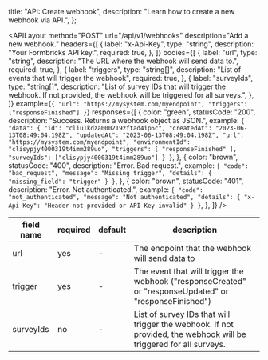 
  title: "API: Create webhook",
  description: "Learn how to create a new webhook via API.",
};

<APILayout
  method="POST"
  url="/api/v1/webhooks"
  description="Add a new webhook."
  headers={[
    {
      label: "x-Api-Key",
      type: "string",
      description: "Your Formbricks API key.",
      required: true,
    },
  ]}
  bodies={[
    {
      label: "url",
      type: "string",
      description: "The URL where the webhook will send data to.",
      required: true,
    },
    {
      label: "triggers",
      type: "string[]",
      description: "List of events that will trigger the webhook",
      required: true,
    },
    {
      label: "surveyIds",
      type: "string[]",
      description:
        "List of survey IDs that will trigger the webhook. If not provided, the webhook will be triggered for all surveys.",
    },
  ]}
  example={`{
  "url": "https://mysystem.com/myendpoint",
  "triggers": ["responseFinished"]
}`}
  responses={[
    {
      color: "green",
      statusCode: "200",
      description: "Success. Returns a webhook object as JSON.",
      example: `{
  "data": {
    "id": "cliu1kdza000219zftad4ip6c",
    "createdAt": "2023-06-13T08:49:04.198Z",
    "updatedAt": "2023-06-13T08:49:04.198Z",
    "url": "https://mysystem.com/myendpoint",
    "environmentId": "clisypjy4000319t4imm289uo",
    "triggers": [
        "responseFinished"
    ],
    "surveyIds": ["clisypjy4000319t4imm289uo"]
  }
}`,
    },
    {
      color: "brown",
      statusCode: "400",
      description: "Error. Bad request.",
      example: `{
  "code": "bad_request",
  "message": "Missing trigger",
  "details": {
    "missing_field": "trigger"
  }
}`,
    },
    {
      color: "brown",
      statusCode: "401",
      description: "Error. Not authenticated.",
      example: `{
  "code": "not_authenticated",
  "message": "Not authenticated",
  "details": {
    "x-Api-Key": "Header not provided or API Key invalid"
  }
}`,
    },
  ]}
/>

| field name | required | default | description                                                                                                       |
| ---------- | -------- | ------- | ----------------------------------------------------------------------------------------------------------------- |
| url        | yes      | -       | The endpoint that the webhook will send data to                                                                   |
| trigger    | yes      | -       | The event that will trigger the webhook ("responseCreated" or "responseUpdated" or "responseFinished")            |
| surveyIds  | no       | -       | List of survey IDs that will trigger the webhook. If not provided, the webhook will be triggered for all surveys. |

